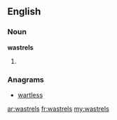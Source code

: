 ==English==

===Noun===
'''wastrels'''

# {{plural of|[[wastrel]]}}

===Anagrams===
* [[wartless#English|wartless]]

[[ar:wastrels]]
[[fr:wastrels]]
[[my:wastrels]]